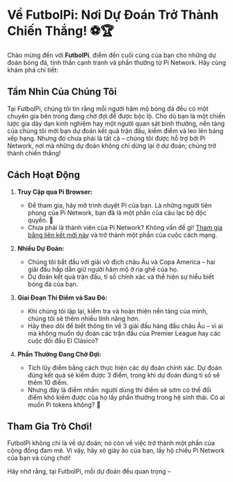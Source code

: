 # Về FutbolPi: Nơi Dự Đoán Trở Thành Chiến Thắng! ⚽🏆

Chào mừng đến với **FutbolPi**, điểm đến cuối cùng của bạn cho những dự đoán bóng đá, tinh thần cạnh tranh và phần thưởng từ Pi Network. Hãy cùng khám phá chi tiết:

## Tầm Nhìn Của Chúng Tôi

Tại FutbolPi, chúng tôi tin rằng mỗi người hâm mộ bóng đá đều có một chuyên gia bên trong đang chờ đợi để được bộc lộ. Cho dù bạn là một chiến lược gia dày dạn kinh nghiệm hay một người quan sát bình thường, nền tảng của chúng tôi mời bạn dự đoán kết quả trận đấu, kiếm điểm và leo lên bảng xếp hạng. Nhưng đó chưa phải là tất cả – chúng tôi được hỗ trợ bởi Pi Network, nơi mà những dự đoán không chỉ dừng lại ở dự đoán; chúng trở thành chiến thắng!

## Cách Hoạt Động

1. **Truy Cập qua Pi Browser:**

   - Để tham gia, hãy mở trình duyệt Pi của bạn. Là những người tiên phong của Pi Network, bạn đã là một phần của câu lạc bộ độc quyền. 🚀
   - Chưa phải là thành viên của Pi Network? Không vấn đề gì! [Tham gia bằng liên kết mời này](https://minepi.com/gshawn) và trở thành một phần của cuộc cách mạng.

2. **Nhiều Dự Đoán:**

   - Chúng tôi bắt đầu với giải vô địch châu Âu và Copa America – hai giải đấu hấp dẫn giữ người hâm mộ ở rìa ghế của họ.
   - Dự đoán kết quả trận đấu, tỉ số chính xác và thể hiện sự hiểu biết bóng đá của bạn.

3. **Giai Đoạn Thí Điểm và Sau Đó:**

   - Khi chúng tôi lặp lại, kiểm tra và hoàn thiện nền tảng của mình, chúng tôi sẽ thêm nhiều tính năng hơn.
   - Hãy theo dõi để biết thông tin về 3 giải đấu hàng đầu châu Âu – vì ai mà không muốn dự đoán các trận đấu của Premier League hay các cuộc đối đầu El Clásico?

4. **Phần Thưởng Đang Chờ Đợi:**
   - Tích lũy điểm bằng cách thực hiện các dự đoán chính xác. Dự đoán đúng kết quả sẽ kiếm được 3 điểm, trong khi dự đoán đúng tỉ số sẽ thêm 10 điểm.
   - Nhưng đây là điểm nhấn: người dùng thí điểm sẽ sớm có thể đổi điểm khó kiếm được của họ lấy phần thưởng trong hệ sinh thái. Có ai muốn Pi tokens không? 🌟

## Tham Gia Trò Chơi!

FutbolPi không chỉ là về dự đoán; nó còn về việc trở thành một phần của cộng đồng đam mê. Vì vậy, hãy xỏ giày ảo của bạn, lấy hộ chiếu Pi Network của bạn và cùng chơi!

Hãy nhớ rằng, tại FutbolPi, mỗi dự đoán đều quan trọng –
